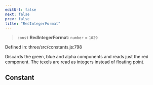 ```yaml
---
editUrl: false
next: false
prev: false
title: "RedIntegerFormat"
---
```


> `const` **RedIntegerFormat**: `number` = `1029`

Defined in: three/src/constants.js:798

Discards the green, blue and alpha components and reads just the red component. The texels are read as integers instead of floating point.

## Constant
